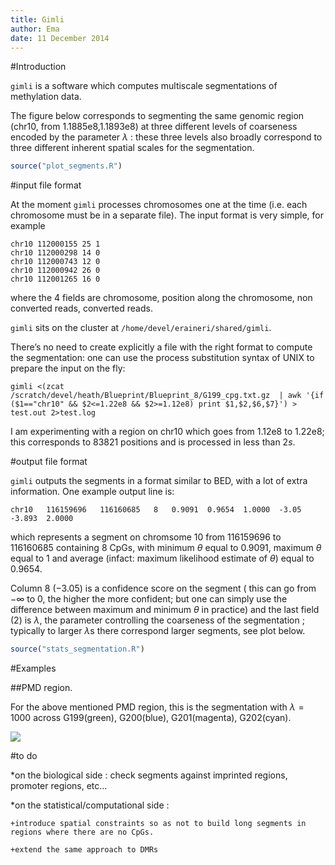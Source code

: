 ```yaml
---
title: Gimli
author: Ema
date: 11 December 2014
---
```


#Introduction


```gimli``` is a software which computes multiscale segmentations of methylation data.

The figure below corresponds to segmenting the same genomic region (chr10, from 1.1885e8,1.1893e8)
at three different levels of coarseness encoded by the parameter $\lambda$ : these three levels also broadly
correspond to three different inherent spatial scales for the segmentation.

```r
source("plot_segments.R")
```

#input file format

At the moment ```gimli``` processes chromosomes one at the time (i.e. each chromosome must be in a separate file).
The input format is very simple, for example

```
chr10 112000155 25 1
chr10 112000298 14 0
chr10 112000743 12 0
chr10 112000942 26 0
chr10 112001265 16 0
```

where the $4$ fields are chromosome, position along the chromosome, non converted reads, converted reads.

```gimli``` sits on the cluster at ```/home/devel/eraineri/shared/gimli```.

There's no need to create explicitly a file with the right format to compute the segmentation: one can use
the process substitution syntax of UNIX to prepare the input on the fly:

```
gimli <(zcat /scratch/devel/heath/Blueprint/Blueprint_8/G199_cpg.txt.gz  | awk '{if ($1=="chr10" && $2<=1.22e8 && $2>=1.12e8) print $1,$2,$6,$7}') > test.out 2>test.log
```

I am experimenting with a region on chr10 which goes from 1.12e8 to 1.22e8; this corresponds to $83821$ positions 
and is processed in less than $2s$.

#output file format

```gimli``` outputs the segments in a format similar to BED, with a lot of extra information. One example output line is:

```
chr10	116159696	116160685	8	0.9091	0.9654	1.0000	-3.05	-3.893	2.0000
```

which represents a segment on chromsome 10 from $116159696$ to $116160685$ containing $8$ CpGs,
with minimum $\theta$ equal to $0.9091$, maximum $\theta$ equal to $1$ and average (infact: maximum likelihood 
estimate of $\theta$) equal to $0.9654$.

Column $8$ ($-3.05$) is a confidence score on the segment ( this can go from $-\infty$ to $0$, the higher the more confident; but one can simply use the difference between maximum and minimum 
$\theta$ in practice) and the last field ($2$) is $\lambda$, the parameter controlling the coarseness of the segmentation ; typically
to larger $\lambda$s there correspond larger segments, see plot below.

```r
source("stats_segmentation.R")
```


#Examples

##PMD region.

For the above mentioned PMD region, this is the segmentation with $\lambda=1000$ across G199(green), G200(blue), G201(magenta),
G202(cyan).

![](G199.G200.G201.G202.png)





#to do

*on the biological side : check segments against imprinted regions, promoter regions, etc...

*on the statistical/computational side : 
	
	+introduce spatial constraints so as not to build long segments in regions where there are no CpGs.

	+extend the same approach to DMRs
